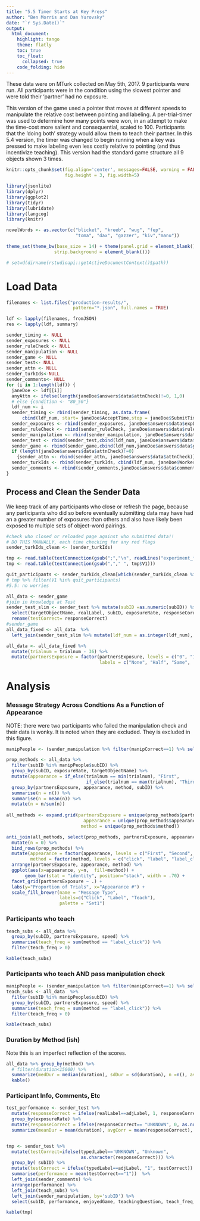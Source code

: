 ```yaml
---
title: "5.5 Timer Starts at Key Press"
author: "Ben Morris and Dan Yurovsky"
date: "`r Sys.Date()`"
output:
  html_document:
    highlight: tango
    theme: flatly
    toc: true
    toc_float:
      collapsed: true
    code_folding: hide
---
```



These data were on MTurk collected on May 5th, 2017. 9 participants were run. All participants were in the condition using the slowest pointer and were told their 'partner' had no exposure.

This version of the game used a pointer that moves at different speeds to manipulate the relative cost between pointing and labeling. A per-trial-timer was used to determine how many points were won, in an attempt to make the time-cost more salient and consequential, scaled to 100. Participants that the 'doing both' strategy would allow them to teach their partner. In this 5.4 version, the timer was changed to begin running when a key was pressed to make labeling even less costly relative to pointing (and thus incentivize teaching). This version had the standard game structure all 9 objects shown 3 times. 


```r
knitr::opts_chunk$set(fig.align='center', messages=FALSE, warning = FALSE,
                      fig.height = 3, fig.width=5)
```

```r
library(jsonlite)
library(dplyr)
library(ggplot2)
library(tidyr)
library(lubridate)
library(langcog)
library(knitr)

novelWords <- as.vector(c("blicket", "kreeb", "wug", "fep", 
                          "toma", "dax", "gazzer", "kiv","manu"))

theme_set(theme_bw(base_size = 14) + theme(panel.grid = element_blank(),
                  strip.background = element_blank()))

# setwd(dirname(rstudioapi::getActiveDocumentContext()$path))
```

# Load Data

```r
filenames <- list.files("production-results/", 
                         pattern="*.json", full.names = TRUE)

ldf <- lapply(filenames, fromJSON)
res <- lapply(ldf, summary)

sender_timing <- NULL
sender_exposures <- NULL
sender_ruleCheck <- NULL
sender_manipulation <- NULL
sender_game <- NULL
sender_test<- NULL
sender_attn <- NULL
sender_turkIds<-NULL
sender_comments<- NULL
for (i in 1:length(ldf)) {
  janeDoe <- ldf[[i]]
  anyAttn <- ifelse(length(janeDoe$answers$data$attnCheck)!=0, 1,0)
  # else {condition <- "80_50"}
  ldf_num <- i
  sender_timing <- rbind(sender_timing, as.data.frame(
      cbind(ldf_num, start= janeDoe$AcceptTime,stop = janeDoe$SubmitTime)))
  sender_exposures <- rbind(sender_exposures, janeDoe$answers$data$expDuration)
  sender_ruleCheck <- rbind(sender_ruleCheck, janeDoe$answers$data$ruleQuestions)
  sender_manipulation <- rbind(sender_manipulation, janeDoe$answers$data$manipCheck)
  sender_test <- rbind(sender_test,cbind(ldf_num, janeDoe$answers$data$testTrials))
  sender_game <- rbind(sender_game,cbind(ldf_num,janeDoe$answers$data$gameTrials))
  if (length(janeDoe$answers$data$attnCheck)!=0) 
    {sender_attn <- rbind(sender_attn, janeDoe$answers$data$attnCheck)}
  sender_turkIds <- rbind(sender_turkIds, cbind(ldf_num, janeDoe$WorkerId))
  sender_comments <- rbind(sender_comments,janeDoe$answers$data$comments)
}
```

## Process and Clean the Sender Data

We keep track of any participants who close or refresh the page, because any participants who did so before eventually submitting data may have had an a greater number of exposures than others and also have likely been exposed to multiple sets of object-word pairings. 



```r
#check who closed or reloaded page against who submitted data!!
# DO THIS MANUALLY, each time checking for any red flags
sender_turkIds_clean <- (sender_turkIds)

tmp <- read.table(textConnection(gsub(";","\n", readLines("experiment_files/participants_who_closed.txt"))))
tmp <- read.table(textConnection(gsub(","," ", tmp$V1)))

quit_participants <- sender_turkIds_clean[which(sender_turkIds_clean %in% tmp$V1)]
# tmp %>% filter(V1 %in% quit_participants)
#5.5: no worries

all_data <- sender_game
#join in knowledge at Test
sender_test_slim <- sender_test %>% mutate(subID =as.numeric(subID)) %>%
  select(targetObjectName, realLabel, subID, exposureRate, responseCorrect, ldf_num) %>%
  rename(testCorrect= responseCorrect)
#sender_game
all_data_fixed <- all_data  %>%
  left_join(sender_test_slim %>% mutate(ldf_num = as.integer(ldf_num), subID = as.character(subID)))

all_data <- all_data_fixed %>%
  mutate(trialnum = trialnum - 36) %>%
  mutate(partnersExposure = factor(partnersExposure, levels = c("0", "1/2", "1", "perfect"),
                                   labels = c("None", "Half", "Same", 'Perfect')))
```

# Analysis





### Message Strategy Across Condtions As a Function of Appearance

NOTE: there were two participants who failed the manipulation check and their data is wonky. It is noted when they are excluded. They is excluded in this figure.

```r

manipPeople <- (sender_manipulation %>% filter(manipCorrect==1) %>% select(subID))

prop_methods <- all_data %>%
  filter(subID %in% manipPeople$subID) %>%
  group_by(subID, exposureRate, targetObjectName) %>%
  mutate(appearance = if_else(trialnum == min(trialnum), "First",
                              if_else(trialnum == max(trialnum), "Third", "Second"))) %>%
  group_by(partnersExposure, appearance, method, subID) %>%
  summarise(n = n()) %>% 
  summarise(n = mean(n)) %>%
  mutate(n = n/sum(n))
  
all_methods <- expand.grid(partnersExposure = unique(prop_methods$partnersExposure), 
                             appearance = unique(prop_methods$appearance), 
                            method = unique(prop_methods$method))

anti_join(all_methods, select(prop_methods, partnersExposure, appearance, method)) %>%
  mutate(n = 0) %>%
  bind_rows(prop_methods) %>%
  mutate(appearance = factor(appearance, levels = c("First", "Second", "Third")),
         method = factor(method, levels = c("click", "label", "label_click"))) %>%
  arrange(partnersExposure, appearance, method) %>%
  ggplot(aes(x=appearance, y=n,  fill=method)) +
       geom_bar(stat = "identity", position="stack", width = .70) +
  facet_grid(partnersExposure ~ .) +
  labs(y="Proportion of Trials", x="Appearance #") +
  scale_fill_brewer(name = "Message Type", 
                    labels=c("Click", "Label", "Teach"),
                    palette = "Set1")
```


### Participants who teach
```r
teach_subs <- all_data %>%
  group_by(subID, partnersExposure, speed) %>%
  summarise(teach_freq = sum(method == "label_click")) %>%
  filter(teach_freq > 0)

kable(teach_subs)
```


### Participants who teach AND pass manipulation check
```r
manipPeople <- (sender_manipulation %>% filter(manipCorrect==1) %>% select(subID))
teach_subs <- all_data  %>%
  filter(subID %in% manipPeople$subID) %>%
  group_by(subID, partnersExposure, speed) %>%
  summarise(teach_freq = sum(method == "label_click")) %>%
  filter(teach_freq > 0)

kable(teach_subs)
```





### Duration by Method (ish)

Note this is an imperfect reflection of the scores. 
```r
all_data %>% group_by(method) %>%
  # filter(duration<15000) %>%
  summarize(medDur = median(duration), sdDur = sd(duration), n =n(), avgCorr = mean(responseCorrect)) %>%
  kable()

```

### Participant Info, Comments, Etc
```r

test_performance <- sender_test %>%
  mutate(responseCorrect = ifelse(realLabel==adjLabel, 1, responseCorrect)) %>%
  group_by(exposureRate) %>%
  mutate(responseCorrect = ifelse(responseCorrect== "UNKNOWN", 0, as.numeric(responseCorrect))) %>%
  summarize(meanDur = mean(duration), avgCorr = mean(responseCorrect), sdCorr = sd(responseCorrect))


tmp <- sender_test %>%
  mutate(testCorrect=ifelse(typedLabel=='UNKNOWN', "Unknown", 
                            as.character(responseCorrect))) %>%
  group_by( subID) %>%
  mutate(testCorrect = ifelse(typedLabel==adjLabel, "1", testCorrect)) %>%
  summarise(performance = mean(testCorrect=="1"))  %>%
  left_join(sender_comments) %>%
  arrange(performance) %>%
  left_join(teach_subs) %>%
  left_join(sender_manipulation, by='subID') %>%
  select(subID, performance, enjoyedGame, teachingQuestion, teach_freq, comments, manipResponse, manipCorrect)

kable(tmp)
```